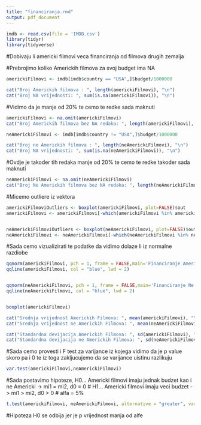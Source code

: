 ```yaml
---
title: "financiranja.rmd"
output: pdf_document
---
```


```r
imdb <- read.csv(file = 'IMDB.csv')
library(tidyr)
library(tidyverse)
```
#Dobivaju li americki filmovi veca financiranja od filmova drugih zemalja


#Prebrojimo koliko Americkih filmova za svoj budget ima NA
```r
americkiFilmovi <- imdb[imdb$country == "USA",]$budget/1000000

cat("Broj Americkih filmova : ", length(americkiFilmovi), "\n")
cat("Broj NA vrijednosti: ", sum(is.na(americkiFilmovi)), "\n")

```
#Vidimo da je manje od 20% te cemo te redke sada maknuti
```r
americkiFilmovi <- na.omit(americkiFilmovi)
cat("Broj Americkih filmova bez NA redaka: ", length(americkiFilmovi), "\n")
```




```r
neAmerickiFilmovi <- imdb[imdb$country != "USA",]$budget/1000000

cat("Broj ne Americkih filmova : ", length(neAmerickiFilmovi), "\n")
cat("Broj NA vrijednosti: ", sum(is.na(neAmerickiFilmovi)), "\n")

```
#Ovdje je takoder tih redaka manje od 20% te cemo te redke takoder sada maknuti

```r
neAmerickiFilmovi <- na.omit(neAmerickiFilmovi)
cat("Broj Ne Americkih filmova bez NA redaka: ", length(neAmerickiFilmovi), "\n")
```

#Micemo outliere iz vektora

```r
americkiFilmoviOutliers <- boxplot(americkiFilmovi, plot=FALSE)$out
americkiFilmovi <- americkiFilmovi[-which(americkiFilmovi %in% americkiFilmoviOutliers)]


neAmerickiFilmoviOutliers <- boxplot(neAmerickiFilmovi, plot=FALSE)$out
neAmerickiFilmovi <- neAmerickiFilmovi[-which(neAmerickiFilmovi %in% neAmerickiFilmoviOutliers)]


```

#Sada cemo vizualizirati te podatke da vidimo dolaze li iz normalne razdiobe
```r

qqnorm(americkiFilmovi, pch = 1, frame = FALSE,main='Financiranje Americkih filmova ')
qqline(americkiFilmovi, col = "blue", lwd = 2)


qqnorm(neAmerickiFilmovi, pch = 1, frame = FALSE,main='Financiranje Ne Americkih filmova ')
qqline(neAmerickiFilmovi, col = "blue", lwd = 2)


boxplot(americkiFilmovi)


```






```r
cat("Srednja vrijednost Americkih Filmova: ", mean(americkiFilmovi), "\n")
cat("Srednja vrijednost ne Americkih Filmova: ", mean(neAmerickiFilmovi), "\n")

cat("Standardna devijacija Americkih Filmova: ", sd(americkiFilmovi), "\n")
cat("Standardna devijacija ne Americkih Filmova: ", sd(neAmerickiFilmovi), "\n")

```
#Sada cemo provesti i F test za varijance iz kojega vidimo da je p value skoro pa i 0 te iz toga zakljucujemo da se varijance uistinu razlikuju

```r

var.test(americkiFilmovi,neAmerickiFilmovi)

```
#Sada postavimo hipoteze, H0... Americki filmovi imaju jednak budzet kao i ne Americki -> mi1 = mi2, d0 = 0
#                         H1... Americki filmovi imaju veci budzet -> mi1 > mi2, d0 > 0
#                         alfa = 5%
```r

t.test(americkiFilmovi, neAmerickiFilmovi, alternative = "greater", var.equal = FALSE)

```
#Hipoteza H0 se odbija jer je p vrijednost manja od alfe